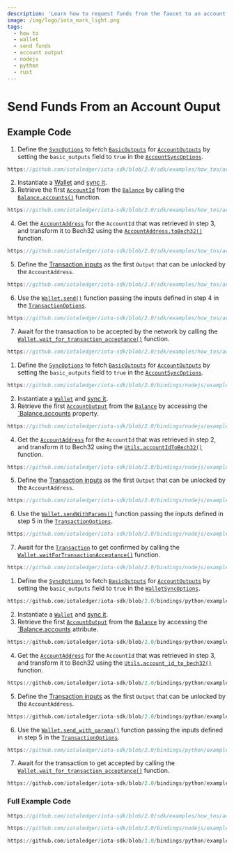 ```yaml
---
description: 'Learn how to request funds from the faucet to an account output.'
image: /img/logo/iota_mark_light.png
tags:
  - how to
  - wallet
  - send funds
  - account output
  - nodejs
  - python
  - rust
---
```


# Send Funds From an Account Ouput

## Example Code

<Tabs groupId="language" queryString>
<TabItem value="rust" label="Rust">

1. Define the [`SyncOptions`](file:///home/lucas/Documents/IOTA/iota-sdk/target/doc/iota_sdk/wallet/struct.SyncOptions.html)
    to fetch [`BasicOutputs`](file:///home/lucas/Documents/IOTA/iota-sdk/target/doc/iota_sdk/types/block/output/basic/struct.BasicOutput.html)
    for [`AccountOutputs`](file:///home/lucas/Documents/IOTA/iota-sdk/target/doc/iota_sdk/types/block/output/account/struct.AccountOutput.html)
    by setting the `basic_outputs` field to `true` in the [`AccountSyncOptions`](file:///home/lucas/Documents/IOTA/iota-sdk/target/doc/iota_sdk/wallet/struct.AccountSyncOptions.html).

<div className={'hide-code-block-extras'}>

```rust reference
https://github.com/iotaledger/iota-sdk/blob/2.0/sdk/examples/how_tos/account_output/send_amount.rs#L25-L31
```

</div>

2. Instantiate a [Wallet](file:///home/lucas/Documents/IOTA/iota-sdk/target/doc/iota_sdk/wallet/core/struct.Wallet.html) and [sync it](../wallet/check-balance.mdx).
3. Retrieve the first [`AccountId`](file:///home/lucas/Documents/IOTA/iota-sdk/target/doc/iota_sdk/types/block/output/account/struct.AccountId.html) from the
[`Balance`](file:///home/lucas/Documents/IOTA/iota-sdk/target/doc/iota_sdk/wallet/types/struct.Balance.html) by calling
the [`Balance.accounts()`](file:///home/lucas/Documents/IOTA/iota-sdk/target/doc/iota_sdk/wallet/types/struct.Balance.html#method.accounts) function.

<div className={'hide-code-block-extras'}>

```rust reference
https://github.com/iotaledger/iota-sdk/blob/2.0/sdk/examples/how_tos/account_output/send_amount.rs#L47
```

</div>

4. Get the [`AccountAddress`](file:///home/lucas/Documents/IOTA/iota-sdk/target/doc/iota_sdk/types/block/address/struct.AccountAddress.html)
    for the `AccountId` that was retrieved in step 3, and transform it to Bech32 using the
    [`AccountAddress.toBech32()`](file:///home/lucas/Documents/IOTA/iota-sdk/target/doc/iota_sdk/types/block/address/account/struct.AccountAddress.html#method.to_bech32)
    function.

<div className={'hide-code-block-extras'}>

```rust reference
https://github.com/iotaledger/iota-sdk/blob/2.0/sdk/examples/how_tos/account_output/send_amount.rs#L51
```

</div>

5. Define the [Transaction inputs](file:///home/lucas/Documents/IOTA/iota-sdk/target/doc/iota_sdk/types/block/payload/signed_transaction/struct.Transaction.html#structfield.inputs)
    as the first `Output` that can be unlocked by the `AccountAddress`.

<div className={'hide-code-block-extras'}>

```rust reference
https://github.com/iotaledger/iota-sdk/blob/2.0/sdk/examples/how_tos/account_output/send_amount.rs#L54-L62
```

</div>

6. Use the [`Wallet.send()`](file:///home/lucas/Documents/IOTA/iota-sdk/target/doc/iota_sdk/wallet/core/struct.Wallet.html#method.send)
    function passing the inputs defined in step 4 in the  [`TransactionOptions`](file:///home/lucas/Documents/IOTA/iota-sdk/target/doc/iota_sdk/wallet/struct.TransactionOptions.html).

<div className={'hide-code-block-extras'}>

```rust reference
https://github.com/iotaledger/iota-sdk/blob/2.0/sdk/examples/how_tos/account_output/send_amount.rs#L64-L73
```

</div>

7. Await for the transaction to be accepted by the network by calling the [`Wallet.wait_for_transaction_acceptance()`](file:///home/lucas/Documents/IOTA/iota-sdk/target/doc/iota_sdk/wallet/core/struct.Wallet.html#method.wait_for_transaction_acceptance) function.

<div className={'hide-code-block-extras'}>

```rust reference
https://github.com/iotaledger/iota-sdk/blob/2.0/sdk/examples/how_tos/account_output/send_amount.rs#L74-L76
```

</div>
</TabItem>
<TabItem value="typescript-node" label="Typescript (Node.js)">

1. Define the [`SyncOptions`](http://localhost:3000/iota-sdk/2.0/references/nodejs/interfaces/SyncOptions/)
    to fetch [`BasicOutputs`](http://localhost:3000/iota-sdk/2.0/references/nodejs/classes/BasicOutput/)
    for [`AccountOutputs`](http://localhost:3000/iota-sdk/2.0/references/nodejs/classes/AccountOutput/)
    by setting the `basic_outputs` field to `true` in the [`AccountSyncOptions`](http://localhost:3000/iota-sdk/2.0/references/nodejs/interfaces/AccountSyncOptions/).

<div className={'hide-code-block-extras'}>

```typescript reference
https://github.com/iotaledger/iota-sdk/blob/2.0/bindings/nodejs/examples/how_tos/account_output/send-amount.ts#L28-L32
```

</div>

2. Instantiate a [`Wallet`](http://localhost:3000/iota-sdk/2.0/references/nodejs/classes/Wallet) and [sync it](../wallet/check-balance.mdx).
3. Retrieve the first [`AccountOutput`](http://localhost:3000/iota-sdk/2.0/references/nodejs/classes/AccountOutput/) from the
    [`Balance`](http://localhost:3000/iota-sdk/2.0/references/nodejs/interfaces/Balance/) by accessing
    the [`Balance.accounts](http://localhost:3000/iota-sdk/2.0/references/nodejs/interfaces/Balance/#accounts) property.

<div className={'hide-code-block-extras'}>

```typescript reference
https://github.com/iotaledger/iota-sdk/blob/2.0/bindings/nodejs/examples/how_tos/account_output/send-amount.ts#L49
```

</div>

4. Get the [`AccountAddress`](http://localhost:3000/iota-sdk/2.0/references/nodejs/classes/AccountAddress/)
for the `AccountId` that was retrieved in step 2, and transform it to Bech32 using the
[`Utils.accountIdToBech32()`](http://localhost:3000/iota-sdk/2.0/references/nodejs/classes/Utils/#accountidtobech32)
function.

<div className={'hide-code-block-extras'}>

```typescript reference
https://github.com/iotaledger/iota-sdk/blob/2.0/bindings/nodejs/examples/how_tos/account_output/send-amount.ts#L55-L58
```

</div>

5. Define the [Transaction inputs](http://localhost:3000/iota-sdk/2.0/references/nodejs/classes/Transaction/#inputs)
    as the first `Output` that can be unlocked by the `AccountAddress`.

<div className={'hide-code-block-extras'}>

```typescript reference
https://github.com/iotaledger/iota-sdk/blob/2.0/bindings/nodejs/examples/how_tos/account_output/send-amount.ts#L61-L64
```

</div>

6. Use the [`Wallet.sendWithParams()`](http://localhost:3000/iota-sdk/2.0/references/nodejs/classes/Wallet/#sendwithparams)
    function passing the inputs defined in step 5 in the [`TransactionOptions`](http://localhost:3000/iota-sdk/2.0/references/nodejs/interfaces/TransactionOptions/).

<div className={'hide-code-block-extras'}>

```typescript reference
https://github.com/iotaledger/iota-sdk/blob/2.0/bindings/nodejs/examples/how_tos/account_output/send-amount.ts#L66-L77
```

</div>

7. Await for the [`Transaction`](../../references/nodejs/classes/Transaction.md) to get confirmed by calling the
    [`Wallet.waitForTransactionAcceptance()`](../../references/nodejs/classes/Wallet.md#waitfortransactionacceptance)
    function.

<div className={'hide-code-block-extras'}>

```typescript reference
https://github.com/iotaledger/iota-sdk/blob/2.0/bindings/nodejs/examples/how_tos/account_output/send-amount.ts#L78
```

</div>
</TabItem>
<TabItem value="python" label="Python">


1. Define the [`SyncOptions`](http://localhost:3000/iota-sdk/2.0/references/python/iota_sdk/wallet/sync_options/#syncoptions-objects)
to fetch [`BasicOutputs`](http://localhost:3000/iota-sdk/2.0/references/python/iota_sdk/types/output/#basicoutput-objects)
for [`AccountOutputs`](http://localhost:3000/iota-sdk/2.0/references/nodejs/classes/AccountOutput/)
by setting the `basic_outputs` field to `true` in the [`WalletSyncOptions`](http://localhost:3000/iota-sdk/2.0/references/python/iota_sdk/wallet/sync_options/#walletsyncoptions-objects).

<div className={'hide-code-block-extras'}>

```python reference
https://github.com/iotaledger/iota-sdk/blob/2.0/bindings/python/examples/how_tos/account_output/send_amount.py#L18
```

</div>

2. Instantiate a [`Wallet`](http://localhost:3000/iota-sdk/2.0/references/python/iota_sdk/wallet/) and [sync it](../wallet/check-balance.mdx).
3. Retrieve the first [`AccountOutput`](http://localhost:3000/iota-sdk/2.0/references/python/iota_sdk/types/output/#accountoutput-objects) from the
    [`Balance`](http://localhost:3000/iota-sdk/2.0/references/python/iota_sdk/types/balance/) by accessing
    the [`Balance.accounts](http://localhost:3000/iota-sdk/2.0/references/python/iota_sdk/types/balance/#balance-objects) attribute.

<div className={'hide-code-block-extras'}>

```python reference
https://github.com/iotaledger/iota-sdk/blob/2.0/bindings/python/examples/how_tos/account_output/send_amount.py#L25
```

</div>

4. Get the [`AccountAddress`](http://localhost:3000/iota-sdk/2.0/references/python/iota_sdk/types/address/#accountaddress-objects)
    for the `AccountId` that was retrieved in step 3, and transform it to Bech32 using the
    [`Utils.account_id_to_bech32()`](http://localhost:3000/iota-sdk/2.0/references/python/iota_sdk/utils/#account_id_to_bech32)
    function.

<div className={'hide-code-block-extras'}>

```python reference
https://github.com/iotaledger/iota-sdk/blob/2.0/bindings/python/examples/how_tos/account_output/send_amount.py#L29-L30
```

</div>

5. Define the [Transaction inputs](http://localhost:3000/iota-sdk/2.0/references/python/iota_sdk/types/input/)
as the first `Output` that can be unlocked by the `AccountAddress`.

<div className={'hide-code-block-extras'}>

```python reference
https://github.com/iotaledger/iota-sdk/blob/2.0/bindings/python/examples/how_tos/account_output/send_amount.py#L33-L35
```

</div>

6. Use the [`Wallet.send_with_params()`](http://localhost:3000/iota-sdk/2.0/references/python/iota_sdk/wallet/#send_with_params)
function passing the inputs defined in step 5 in the [`TransactionOptions`](http://localhost:3000/iota-sdk/2.0/references/python/iota_sdk/types/transaction_options/).

<div className={'hide-code-block-extras'}>

```typescript reference
https://github.com/iotaledger/iota-sdk/blob/2.0/bindings/python/examples/how_tos/account_output/send_amount.py#L37-L44
```

</div>

7. Await for the transaction to get accepted by calling the [`Wallet.wait_for_transaction_acceptance()`](../../references/python/iota_sdk/wallet/wallet.md#wait_for_transaction_acceptance)
    function.

<div className={'hide-code-block-extras'}>

```python reference
https://github.com/iotaledger/iota-sdk/blob/2.0/bindings/python/examples/how_tos/account_output/send_amount.py#L45-L46
```

</div>
</TabItem>
</Tabs>

### Full Example Code

<Tabs groupId="language" queryString>
<TabItem value="rust" label="Rust">

```rust reference
https://github.com/iotaledger/iota-sdk/blob/2.0/sdk/examples/how_tos/account_output/send_amount.rs
```

</TabItem>
<TabItem value="typescript-node" label="Typescript (Node.js)">

```typescript reference
https://github.com/iotaledger/iota-sdk/blob/2.0/bindings/nodejs/examples/how_tos/account_output/send-amount.ts
```

</TabItem>
<TabItem value="python" label="Python">

```python reference
https://github.com/iotaledger/iota-sdk/blob/2.0/bindings/python/examples/how_tos/account_output/send_amount.py
```

</TabItem>
</Tabs>
